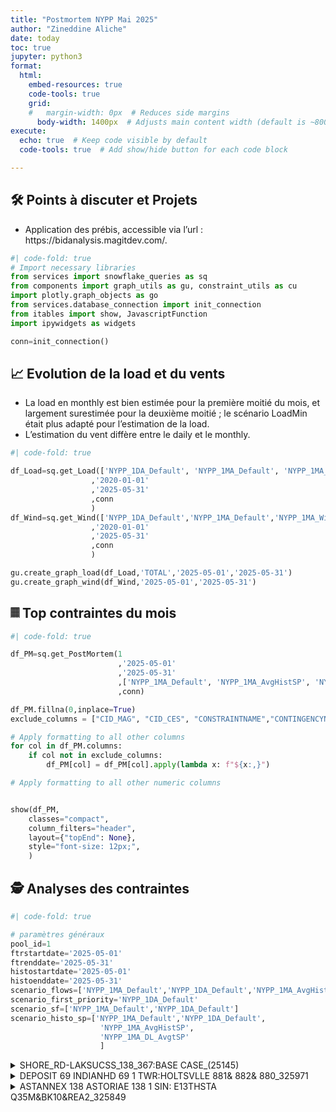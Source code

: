 ```yaml
---
title: "Postmortem NYPP Mai 2025"
author: "Zineddine Aliche"
date: today
toc: true
jupyter: python3
format:
  html:
    embed-resources: true
    code-tools: true
    grid:
    #   margin-width: 0px  # Reduces side margins
      body-width: 1400px  # Adjusts main content width (default is ~800px)
execute:
  echo: true  # Keep code visible by default
  code-tools: true  # Add show/hide button for each code block

---
```


## 🛠️ Points à discuter et Projets

- Application des prébis, accessible via l'url : https://bidanalysis.magitdev.com/.


<!-- Importation des librairies et initalisation de la connection -->
```python
#| code-fold: true
# Import necessary libraries
from services import snowflake_queries as sq
from components import graph_utils as gu, constraint_utils as cu
import plotly.graph_objects as go
from services.database_connection import init_connection
from itables import show, JavascriptFunction
import ipywidgets as widgets

conn=init_connection()
```

## 📈 Evolution de la load et du vents

- La load en monthly est bien estimée pour la première moitié du mois, et largement surestimée pour la deuxième moitié ; le scénario LoadMin était plus adapté pour l'estimation de la load.
- L’estimation du vent diffère entre le daily et le monthly.

```python
#| code-fold: true

df_Load=sq.get_Load(['NYPP_1DA_Default', 'NYPP_1MA_Default', 'NYPP_1MA_LoadMin','NYPP_1MA_LoadMax']
                  ,'2020-01-01'
                  ,'2025-05-31'
                  ,conn
                  )
df_Wind=sq.get_Wind(['NYPP_1DA_Default','NYPP_1MA_Default','NYPP_1MA_WindMin','NYPP_1MA_WindMax']
                  ,'2020-01-01'
                  ,'2025-05-31'
                  ,conn
                  )

gu.create_graph_load(df_Load,'TOTAL','2025-05-01','2025-05-31')
gu.create_graph_wind(df_Wind,'2025-05-01','2025-05-31')
```



## 𝄜 Top contraintes du mois

```python
#| code-fold: true

df_PM=sq.get_PostMortem(1
                        ,'2025-05-01'
                        ,'2025-05-31'
                        ,['NYPP_1MA_Default', 'NYPP_1MA_AvgHistSP', 'NYPP_1MA_DL_AvgSP']
                        ,conn)

df_PM.fillna(0,inplace=True)
exclude_columns = ["CID_MAG", "CID_CES", "CONSTRAINTNAME","CONTINGENCYNAME"]

# Apply formatting to all other columns
for col in df_PM.columns:
    if col not in exclude_columns:
        df_PM[col] = df_PM[col].apply(lambda x: f"${x:,}")

# Apply formatting to all other numeric columns


show(df_PM,
    classes="compact",
    column_filters="header", 
    layout={"topEnd": None}, 
    style="font-size: 12px;",
    )
```


## 🕵️ Analyses des contraintes
```python
#| code-fold: true

# paramètres généraux
pool_id=1
ftrstartdate='2025-05-01'
ftrenddate='2025-05-31'
histostartdate='2025-05-01'
histoenddate='2025-05-31'
scenario_flows=['NYPP_1MA_Default','NYPP_1DA_Default','NYPP_1MA_AvgHistSP', 'NYPP_1MA_DL_AvgtSP' ]
scenario_first_priority='NYPP_1DA_Default'
scenario_sf=['NYPP_1MA_Default','NYPP_1DA_Default']
scenario_histo_sp=['NYPP_1MA_Default','NYPP_1DA_Default',
                    'NYPP_1MA_AvgHistSP',
                    'NYPP_1MA_DL_AvgtSP'
                    ]
```

<details>
  <summary> SHORE_RD-LAKSUCSS_138_367:BASE CASE_(25145)</summary>

**Analyse :**
- L'outage 25150 (SHORE_RD-LAKSUCSS_138_368, entre le 30 avril et le 12 juin 2025, une ligne parallèle à la ligne de la contrainte) a été manqué en Monthly par Dayzer. L'outage n'était pas présent dans l'OPF du marché non plus.
- Cet outage redirige en moyenne 60 MW sur la ligne de la contrainte.
- Le meilleur scénario ayant capté l'amplitude est le 1DA_DL_AvgSP, mais avec un signe positif (ce qui est logique car la définition de la ligne est inversée par rapport au marché).
- Les limites de la contrainte dans Dayzer et dans le marché sont similaires.
- Selon YesEnergy, cet outage est de retour à partir du 14 juin, ce qui explique pourquoi la contrainte est bindée en RT.
- Les principaux drivers de cette contrainte sont la load dans LI et les loopflows, et elle est soulagée par la génération NR.
- La baisse des flows en daily entre le 16 et le 22 mai dans Dayzer est due à un changement dans le cédule des loopflows.


```python
# | echo: false

cu.get_all_cstr_data(pool_id,
                      10001983,
                      ftrstartdate,
                      ftrenddate,
                      histostartdate,
                      histoenddate,
                      scenario_flows,
                      scenario_first_priority,
                      scenario_sf,
                      scenario_histo_sp,
                      conn
                      )

```

</details> 

<details>
  <summary>DEPOSIT   69 INDIANHD  69 1 TWR:HOLTSVLLE 881& 882& 880_325971</summary>


**Analyse :**

- Impactée par la load dans LI, et soulagée par la génération NR et le vent.
- L'outage 25601 (PORTJEFF 138KV 69 BK 7, entre le 14 mai et le 23 mai), manqué en Monthly, ajoute jusqu'à 10 MW sur une limite de 120 MW.
- L'outage 25681 (HAUPPAUG-C._ISLIP 138KV 889, 1er et 2 mai) est également manqué en Monthly.
- Cette contrainte n’a pas été bindée, et la véritable contrainte qui a bindé n’est pas présente dans le modèle (je vais l’ajouter…) — même ligne, mais avec une contingence différente.


```python
# | echo: false

cu.get_all_cstr_data(pool_id,
                      10001384,
                      ftrstartdate,
                      ftrenddate,
                      histostartdate,
                      histoenddate,
                      scenario_flows,
                      scenario_first_priority,
                      scenario_sf,
                      scenario_histo_sp,
                      conn
                      )

```

</details> 


<details>
  <summary>ASTANNEX 138 ASTORIAE 138 1 SIN: E13THSTA Q35M&BK10&REA2_325849</summary>

**Analyse :**

- Pas grand-chose à dire, impactée à 100 % par les loopflows selon Dayzer.
- La ligne parallèle de la contingence est en outage (ASTANNEX-E13THSTA_345_Q35L) (PTID 25134) depuis le 24 avril 2025, ce qui ajoute de la pression. 

```python
# | echo: false

cu.get_all_cstr_data(pool_id,
                      10000963,
                      ftrstartdate,
                      ftrenddate,
                      histostartdate,
                      histoenddate,
                      scenario_flows,
                      scenario_first_priority,
                      scenario_sf,
                      scenario_histo_sp,
                      conn
                      )

```

</details> 
